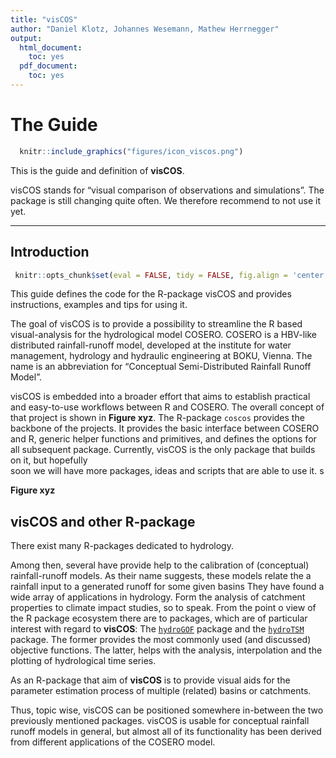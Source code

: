 ```yaml
---
title: "visCOS"
author: "Daniel Klotz, Johannes Wesemann, Mathew Herrnegger"
output:
  html_document:
    toc: yes
  pdf_document:
    toc: yes
---
```


# The Guide

```r
  knitr::include_graphics("figures/icon_viscos.png")
```

This is the guide and definition of **visCOS**.

visCOS stands for "visual comparison of observations and simulations".
The package is still changing quite often. We therefore recommend to not use it
yet.  

---

## Introduction

```r
 knitr::opts_chunk$set(eval = FALSE, tidy = FALSE, fig.align = 'center')
```

This guide defines the code for the R-package visCOS and provides instructions,
examples and tips for using it.

The goal of visCOS is to provide a possibility to streamline the R based
visual-analysis for the hydrological model COSERO. COSERO is a HBV-like
distributed rainfall-runoff model, developed at the institute for water
management, hydrology and hydraulic engineering at BOKU, Vienna. The name is an
abbreviation for "Conceptual Semi-Distributed Rainfall Runoff Model".

visCOS is embedded into a broader effort that aims to establish practical and
easy-to-use workflows between R and COSERO. The overall concept of that project
is shown in **Figure xyz**. The R-package `coscos` provides the backbone
of the projects. It provides the basic interface between COSERO and R, generic
helper functions and primitives, and defines the options for all subsequent
package. Currently, visCOS is the only package that builds on it, but hopefully    
soon we will have more packages, ideas and scripts that are able to use it. s

**Figure xyz**

## visCOS and other R-package
There exist many R-packages dedicated to hydrology.

Among then, several have provide help to the calibration of (conceptual)
rainfall-runoff models. As their name suggests, these models relate the a
rainfall input to a generated runoff for some given basins They have found
a wide array of applications in hydrology. Form the analysis of catchment
properties to climate impact studies, so to speak. From the point o view of the
R package ecosystem there are to packages, which are of particular interest with
regard to **visCOS**:
The [`hydroGOF`](https://CRAN.R-project.org/package=hydroGOF) package and the
[`hydroTSM`](https://CRAN.R-project.org/package=hydroTSM) package. The former
provides the most commonly used (and discussed) objective functions. The
latter, helps with the analysis, interpolation and the plotting of hydrological
time series.

As an R-package that aim of **visCOS** is to provide visual aids for
the parameter estimation process of multiple (related) basins or catchments.

Thus, topic wise, visCOS can be positioned somewhere in-between the two
previously mentioned packages. visCOS is usable for conceptual rainfall
runoff models in general, but almost all of its functionality has been derived
from different applications of the COSERO model.
